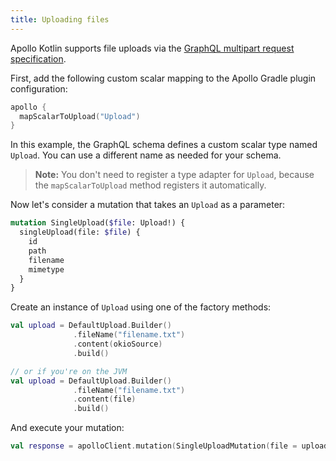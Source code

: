 ```yaml
---
title: Uploading files
---
```


Apollo Kotlin supports file uploads via the [GraphQL multipart request specification](https://github.com/jaydenseric/graphql-multipart-request-spec).

First, add the following custom scalar mapping to the Apollo Gradle plugin configuration:

```kotlin title="build.gradle[.kts]"
apollo {
  mapScalarToUpload("Upload")
}
```

In this example, the GraphQL schema defines a custom scalar type named `Upload`. You can use a different name as needed for your schema.

> **Note:** You don't need to register a type adapter for `Upload`, because the `mapScalarToUpload` method registers it automatically.

Now let's consider a mutation that takes an `Upload` as a parameter:

```graphql
mutation SingleUpload($file: Upload!) {
  singleUpload(file: $file) {
    id
    path
    filename
    mimetype
  }
}
```

Create an instance of `Upload` using one of the factory methods:

```kotlin
val upload = DefaultUpload.Builder()
              .fileName("filename.txt")
              .content(okioSource)
              .build()

// or if you're on the JVM
val upload = DefaultUpload.Builder()
              .fileName("filename.txt")
              .content(file)
              .build()
```

And execute your mutation:

```kotlin
val response = apolloClient.mutation(SingleUploadMutation(file = upload)).execute()
```
